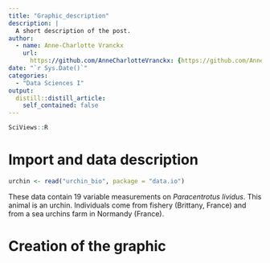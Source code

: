```yaml
---
title: "Graphic_description"
description: |
  A short description of the post.
author:
  - name: Anne-Charlotte Vranckx
    url:
      https://github.com/AnneCharlotteVranckx: {https://github.com/AnneCharlotteVranckx}
date: "`r Sys.Date()`"
categories:
  - "Data Sciences I"
output:
  distill::distill_article:
    self_contained: false
---
```


```r
SciViews::R
```

# Import and data description

```r
urchin <- read("urchin_bio", package = "data.io")
```

These data contain 19 variable measurements on *Paracentrotus lividus*. This animal is an urchin. Individuals come from fishery (Brittany, France) and from a sea urchins farm in Normandy (France).

# Creation of the graphic


